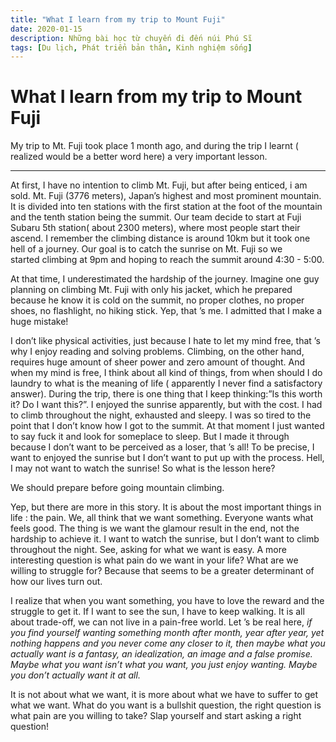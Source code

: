 ```yaml
---
title: "What I learn from my trip to Mount Fuji"
date: 2020-01-15
description: Những bài học từ chuyến đi đến núi Phú Sĩ
tags: [Du lịch, Phát triển bản thân, Kinh nghiệm sống]
---
```


# What I learn from my trip to Mount Fuji

My trip to Mt. Fuji took place 1 month ago, and during the trip I learnt ( realized would be a better word here) a very important lesson.

---

At first, I have no intention to climb Mt. Fuji, but after being enticed, i am sold. Mt. Fuji (3776 meters), Japan’s highest and most prominent mountain. It is divided into ten stations with the first station at the foot of the mountain and the tenth station being the summit. Our team decide to start at Fuji Subaru 5th station( about 2300 meters), where most people start their ascend. I remember the climbing distance is around 10km but it took one hell of a journey. Our goal is to catch the sunrise on Mt. Fuji so we started climbing at 9pm and hoping to reach the summit around 4:30 - 5:00.

At that time, I underestimated the hardship of the journey. Imagine one guy planning on climbing Mt. Fuji with only his jacket, which he prepared because he know it is cold on the summit, no proper clothes, no proper shoes, no flashlight, no hiking stick. Yep, that ’s me. I admitted that I make a huge mistake!

I don’t like physical activities, just because I hate to let my mind free, that ’s why I enjoy reading and solving problems. Climbing, on the other hand, requires huge amount of sheer power and zero amount of thought. And when my mind is free, I think about all kind of things, from when should I do laundry to what is the meaning of life ( apparently I never find a satisfactory answer). During the trip, there is one thing that I keep thinking:”Is this worth it? Do I want this?”. I enjoyed the sunrise apparently, but with the cost. I had to climb throughout the night, exhausted and sleepy. I was so tired to the point that I don’t know how I got to the summit. At that moment I just wanted to say fuck it and look for someplace to sleep. But I made it through because I don’t want to be perceived as a loser, that ’s all! To be precise, I want to enjoyed the sunrise but I don’t want to put up with the process. Hell, I may not want to watch the sunrise! So what is the lesson here?

We should prepare before going mountain climbing.

Yep, but there are more in this story. It is about the most important things in life : the pain. We, all think that we want something. Everyone wants what feels good. The thing is we want the glamour result in the end, not the hardship to achieve it. I want to watch the sunrise, but I don’t want to climb throughout the night. See, asking for what we want is easy. A more interesting question is what pain do we want in your life? What are we willing to struggle for? Because that seems to be a greater determinant of how our lives turn out.

I realize that when you want something, you have to love the reward and the struggle to get it. If I want to see the sun, I have to keep walking. It is all about trade-off, we can not live in a pain-free world. Let ’s be real here, *if you find yourself wanting something month after month, year after year, yet nothing happens and you never come any closer to it, then maybe what you actually want is a fantasy, an idealization, an image and a false promise. Maybe what you want isn’t what you want, you just enjoy wanting. Maybe you don’t actually want it at all.*

It is not about what we want, it is more about what we have to suffer to get what we want. What do you want is a bullshit question, the right question is what pain are you willing to take? Slap yourself and start asking a right question!
